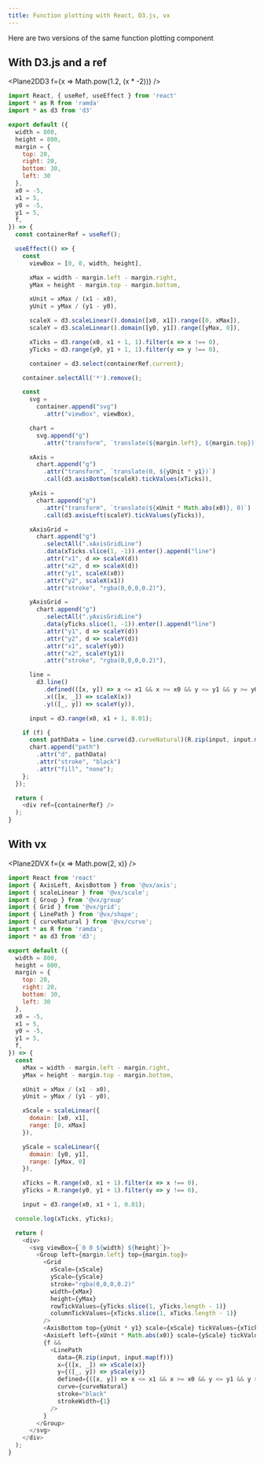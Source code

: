 ```yaml
---
title: Function plotting with React, D3.js, vx
---
```



Here are two versions of the same function plotting
component

## With D3.js and a ref


<Plane2DD3 f={x => Math.pow(1.2, (x * -2))} />

```js
import React, { useRef, useEffect } from 'react'
import * as R from 'ramda'
import * as d3 from 'd3'

export default ({
  width = 800,
  height = 800,
  margin = {
    top: 20,
    right: 20,
    bottom: 30,
    left: 30
  },
  x0 = -5,
  x1 = 5,
  y0 = -5,
  y1 = 5,
  f,
}) => {
  const containerRef = useRef();

  useEffect(() => {
    const
      viewBox = [0, 0, width, height],

      xMax = width - margin.left - margin.right,
      yMax = height - margin.top - margin.bottom,

      xUnit = xMax / (x1 - x0),
      yUnit = yMax / (y1 - y0),

      scaleX = d3.scaleLinear().domain([x0, x1]).range([0, xMax]),
      scaleY = d3.scaleLinear().domain([y0, y1]).range([yMax, 0]),

      xTicks = d3.range(x0, x1 + 1, 1).filter(x => x !== 0),
      yTicks = d3.range(y0, y1 + 1, 1).filter(y => y !== 0),

      container = d3.select(containerRef.current);

    container.selectAll('*').remove();

    const
      svg =
        container.append("svg")
          .attr("viewBox", viewBox),

      chart =
        svg.append("g")
          .attr("transform", `translate(${margin.left}, ${margin.top})`),

      xAxis =
        chart.append("g")
          .attr("transform", `translate(0, ${yUnit * y1})`)
          .call(d3.axisBottom(scaleX).tickValues(xTicks)),

      yAxis =
        chart.append("g")
          .attr("transform", `translate(${xUnit * Math.abs(x0)}, 0)`)
          .call(d3.axisLeft(scaleY).tickValues(yTicks)),

      xAxisGrid =
        chart.append("g")
          .selectAll(".xAxisGridLine")
          .data(xTicks.slice(1, -1)).enter().append("line")
          .attr("x1", d => scaleX(d))
          .attr("x2", d => scaleX(d))
          .attr("y1", scaleX(x0))
          .attr("y2", scaleX(x1))
          .attr("stroke", "rgba(0,0,0,0.2)"),

      yAxisGrid =
        chart.append("g")
          .selectAll(".yAxisGridLine")
          .data(yTicks.slice(1, -1)).enter().append("line")
          .attr("y1", d => scaleY(d))
          .attr("y2", d => scaleY(d))
          .attr("x1", scaleY(y0))
          .attr("x2", scaleY(y1))
          .attr("stroke", "rgba(0,0,0,0.2)"),

      line =
        d3.line()
          .defined(([x, y]) => x <= x1 && x >= x0 && y <= y1 && y >= y0)
          .x(([x, _]) => scaleX(x))
          .y(([_, y]) => scaleY(y)),

      input = d3.range(x0, x1 + 1, 0.01);

    if (f) {
      const pathData = line.curve(d3.curveNatural)(R.zip(input, input.map(f)));
      chart.append("path")
        .attr("d", pathData)
        .attr("stroke", "black")
        .attr("fill", "none");
    };
  });

  return (
    <div ref={containerRef} />
  );
}
```

## With vx

<Plane2DVX f={x => Math.pow(2, x)} />

```js
import React from 'react'
import { AxisLeft, AxisBottom } from '@vx/axis';
import { scaleLinear } from '@vx/scale';
import { Group } from '@vx/group'
import { Grid } from '@vx/grid';
import { LinePath } from '@vx/shape';
import { curveNatural } from '@vx/curve';
import * as R from 'ramda';
import * as d3 from 'd3';

export default ({
  width = 800,
  height = 800,
  margin = {
    top: 20,
    right: 20,
    bottom: 30,
    left: 30
  },
  x0 = -5,
  x1 = 5,
  y0 = -5,
  y1 = 5,
  f,
}) => {
  const
    xMax = width - margin.left - margin.right,
    yMax = height - margin.top - margin.bottom,

    xUnit = xMax / (x1 - x0),
    yUnit = yMax / (y1 - y0),

    xScale = scaleLinear({
      domain: [x0, x1],
      range: [0, xMax]
    }),

    yScale = scaleLinear({
      domain: [y0, y1],
      range: [yMax, 0]
    }),

    xTicks = R.range(x0, x1 + 1).filter(x => x !== 0),
    yTicks = R.range(y0, y1 + 1).filter(y => y !== 0),

    input = d3.range(x0, x1 + 1, 0.01);

  console.log(xTicks, yTicks);

  return (
    <div>
      <svg viewBox={`0 0 ${width} ${height}`}>
        <Group left={margin.left} top={margin.top}>
          <Grid
            xScale={xScale}
            yScale={yScale}
            stroke="rgba(0,0,0,0.2)"
            width={xMax}
            height={yMax}
            rowTickValues={yTicks.slice(1, yTicks.length - 1)}
            columnTickValues={xTicks.slice(1, xTicks.length - 1)}
          />
          <AxisBottom top={yUnit * y1} scale={xScale} tickValues={xTicks} />
          <AxisLeft left={xUnit * Math.abs(x0)} scale={yScale} tickValues={yTicks} />
          {f &&
            <LinePath
              data={R.zip(input, input.map(f))}
              x={([x, _]) => xScale(x)}
              y={([_, y]) => yScale(y)}
              defined={([x, y]) => x <= x1 && x >= x0 && y <= y1 && y >= y0}
              curve={curveNatural}
              stroke="black"
              strokeWidth={1}
            />
          }
        </Group>
      </svg>
    </div>
  );
}
```
